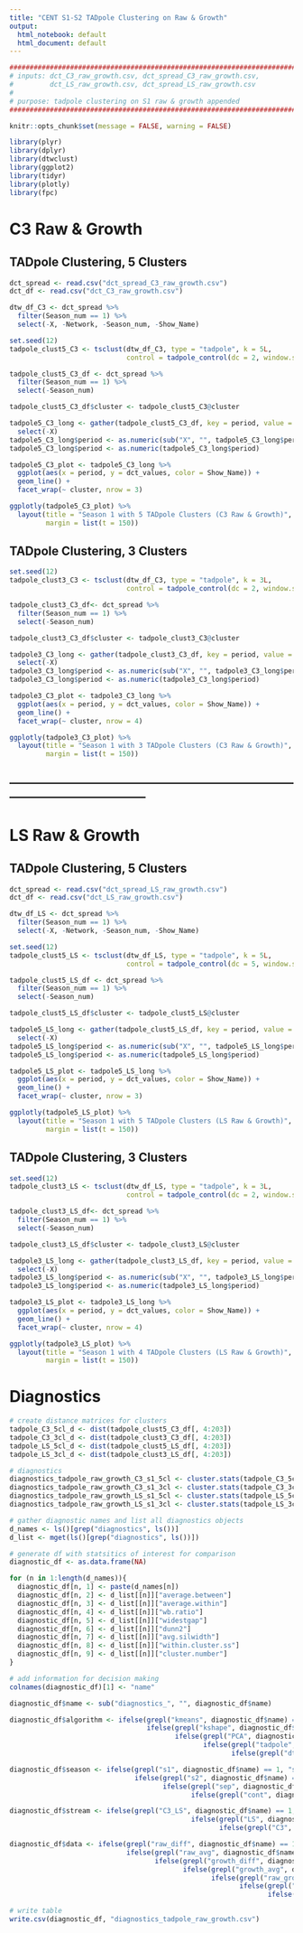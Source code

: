 ---
title: "CENT S1-S2 TADpole Clustering on Raw & Growth"
output:
  html_notebook: default
  html_document: default
---

```{r}
##################################################################################
# inputs: dct_C3_raw_growth.csv, dct_spread_C3_raw_growth.csv, 
#         dct_LS_raw_growth.csv, dct_spread_LS_raw_growth.csv 
#
# purpose: tadpole clustering on S1 raw & growth appended
##################################################################################
```

```{r setup, include=FALSE}
knitr::opts_chunk$set(message = FALSE, warning = FALSE)
```

```{r}
library(plyr)
library(dplyr)
library(dtwclust)
library(ggplot2)
library(tidyr)
library(plotly)
library(fpc)
```

# C3 Raw & Growth

## TADpole Clustering, 5 Clusters

```{r}
dct_spread <- read.csv("dct_spread_C3_raw_growth.csv")
dct_df <- read.csv("dct_C3_raw_growth.csv")

dtw_df_C3 <- dct_spread %>% 
  filter(Season_num == 1) %>%
  select(-X, -Network, -Season_num, -Show_Name)
```

```{r}
set.seed(12)
tadpole_clust5_C3 <- tsclust(dtw_df_C3, type = "tadpole", k = 5L, 
                             control = tadpole_control(dc = 2, window.size = 25))

tadpole_clust5_C3_df <- dct_spread %>% 
  filter(Season_num == 1) %>% 
  select(-Season_num)

tadpole_clust5_C3_df$cluster <- tadpole_clust5_C3@cluster  

tadpole5_C3_long <- gather(tadpole_clust5_C3_df, key = period, value = dct_values ,X1:X200) %>% 
  select(-X)
tadpole5_C3_long$period <- as.numeric(sub("X", "", tadpole5_C3_long$period))
tadpole5_C3_long$period <- as.numeric(tadpole5_C3_long$period)

tadpole5_C3_plot <- tadpole5_C3_long %>% 
  ggplot(aes(x = period, y = dct_values, color = Show_Name)) + 
  geom_line() + 
  facet_wrap(~ cluster, nrow = 3)

ggplotly(tadpole5_C3_plot) %>% 
  layout(title = "Season 1 with 5 TADpole Clusters (C3 Raw & Growth)", 
         margin = list(t = 150))
```

## TADpole Clustering, 3 Clusters

```{r}
set.seed(12)
tadpole_clust3_C3 <- tsclust(dtw_df_C3, type = "tadpole", k = 3L, 
                             control = tadpole_control(dc = 2, window.size = 25))

tadpole_clust3_C3_df<- dct_spread %>% 
  filter(Season_num == 1) %>% 
  select(-Season_num)

tadpole_clust3_C3_df$cluster <- tadpole_clust3_C3@cluster  

tadpole3_C3_long <- gather(tadpole_clust3_C3_df, key = period, value = dct_values ,X1:X200) %>% 
  select(-X)
tadpole3_C3_long$period <- as.numeric(sub("X", "", tadpole3_C3_long$period))
tadpole3_C3_long$period <- as.numeric(tadpole3_C3_long$period)

tadpole3_C3_plot <- tadpole3_C3_long %>% 
  ggplot(aes(x = period, y = dct_values, color = Show_Name)) + 
  geom_line() + 
  facet_wrap(~ cluster, nrow = 4)

ggplotly(tadpole3_C3_plot) %>% 
  layout(title = "Season 1 with 3 TADpole Clusters (C3 Raw & Growth)", 
         margin = list(t = 150))
```


-----------------------------------------------------------------------------------------------------------
-----------------------------------------------------------------------------------------------------------


# LS Raw & Growth

## TADpole Clustering, 5 Clusters

```{r}
dct_spread <- read.csv("dct_spread_LS_raw_growth.csv")
dct_df <- read.csv("dct_LS_raw_growth.csv")

dtw_df_LS <- dct_spread %>% 
  filter(Season_num == 1) %>%
  select(-X, -Network, -Season_num, -Show_Name)
```

```{r}
set.seed(12)
tadpole_clust5_LS <- tsclust(dtw_df_LS, type = "tadpole", k = 5L, 
                             control = tadpole_control(dc = 5, window.size = 50))

tadpole_clust5_LS_df <- dct_spread %>% 
  filter(Season_num == 1) %>% 
  select(-Season_num)

tadpole_clust5_LS_df$cluster <- tadpole_clust5_LS@cluster  

tadpole5_LS_long <- gather(tadpole_clust5_LS_df, key = period, value = dct_values ,X1:X200) %>% 
  select(-X)
tadpole5_LS_long$period <- as.numeric(sub("X", "", tadpole5_LS_long$period))
tadpole5_LS_long$period <- as.numeric(tadpole5_LS_long$period)

tadpole5_LS_plot <- tadpole5_LS_long %>% 
  ggplot(aes(x = period, y = dct_values, color = Show_Name)) + 
  geom_line() + 
  facet_wrap(~ cluster, nrow = 3)

ggplotly(tadpole5_LS_plot) %>% 
  layout(title = "Season 1 with 5 TADpole Clusters (LS Raw & Growth)", 
         margin = list(t = 150))
```

## TADpole Clustering, 3 Clusters

```{r}
set.seed(12)
tadpole_clust3_LS <- tsclust(dtw_df_LS, type = "tadpole", k = 3L, 
                             control = tadpole_control(dc = 2, window.size = 25))

tadpole_clust3_LS_df<- dct_spread %>% 
  filter(Season_num == 1) %>% 
  select(-Season_num)

tadpole_clust3_LS_df$cluster <- tadpole_clust3_LS@cluster  

tadpole3_LS_long <- gather(tadpole_clust3_LS_df, key = period, value = dct_values ,X1:X200) %>% 
  select(-X)
tadpole3_LS_long$period <- as.numeric(sub("X", "", tadpole3_LS_long$period))
tadpole3_LS_long$period <- as.numeric(tadpole3_LS_long$period)

tadpole3_LS_plot <- tadpole3_LS_long %>% 
  ggplot(aes(x = period, y = dct_values, color = Show_Name)) + 
  geom_line() + 
  facet_wrap(~ cluster, nrow = 4)

ggplotly(tadpole3_LS_plot) %>% 
  layout(title = "Season 1 with 4 TADpole Clusters (LS Raw & Growth)", 
         margin = list(t = 150))
```

# Diagnostics
 
```{r}
# create distance matrices for clusters
tadpole_C3_5cl_d <- dist(tadpole_clust5_C3_df[, 4:203])
tadpole_C3_3cl_d <- dist(tadpole_clust3_C3_df[, 4:203])
tadpole_LS_5cl_d <- dist(tadpole_clust5_LS_df[, 4:203])
tadpole_LS_3cl_d <- dist(tadpole_clust3_LS_df[, 4:203])

# diagnostics
diagnostics_tadpole_raw_growth_C3_s1_5cl <- cluster.stats(tadpole_C3_5cl_d, as.numeric(tadpole_clust5_C3_df$cluster))
diagnostics_tadpole_raw_growth_C3_s1_3cl <- cluster.stats(tadpole_C3_3cl_d, as.numeric(tadpole_clust3_C3_df$cluster))
diagnostics_tadpole_raw_growth_LS_s1_5cl <- cluster.stats(tadpole_LS_5cl_d, as.numeric(tadpole_clust5_LS_df$cluster))
diagnostics_tadpole_raw_growth_LS_s1_3cl <- cluster.stats(tadpole_LS_3cl_d, as.numeric(tadpole_clust3_LS_df$cluster))

# gather diagnostic names and list all diagnostics objects
d_names <- ls()[grep("diagnostics", ls())]
d_list <- mget(ls()[grep("diagnostics", ls())])

# generate df with statsitics of interest for comparison
diagnostic_df <- as.data.frame(NA)

for (n in 1:length(d_names)){
  diagnostic_df[n, 1] <- paste(d_names[n])
  diagnostic_df[n, 2] <- d_list[[n]]["average.between"]
  diagnostic_df[n, 3] <- d_list[[n]]["average.within"]
  diagnostic_df[n, 4] <- d_list[[n]]["wb.ratio"]
  diagnostic_df[n, 5] <- d_list[[n]]["widestgap"]
  diagnostic_df[n, 6] <- d_list[[n]]["dunn2"]
  diagnostic_df[n, 7] <- d_list[[n]]["avg.silwidth"]
  diagnostic_df[n, 8] <- d_list[[n]]["within.cluster.ss"]
  diagnostic_df[n, 9] <- d_list[[n]]["cluster.number"]
}

# add information for decision making
colnames(diagnostic_df)[1] <- "name"

diagnostic_df$name <- sub("diagnostics_", "", diagnostic_df$name)

diagnostic_df$algorithm <- ifelse(grepl("kmeans", diagnostic_df$name) == 1, "kmeans", 
                                  ifelse(grepl("kshape", diagnostic_df$name) == 1, "kshape", 
                                         ifelse(grepl("PCA", diagnostic_df$name) == 1, "PCA", 
                                                ifelse(grepl("tadpole", diagnostic_df$name) == 1, "TADpole", 
                                                       ifelse(grepl("dtw", diagnostic_df$name) == 1, "DTW", 0)))))

diagnostic_df$season <- ifelse(grepl("s1", diagnostic_df$name) == 1, "s1", 
                               ifelse(grepl("s2", diagnostic_df$name) == 1, "s2",
                                      ifelse(grepl("sep", diagnostic_df$name) == 1, "sep",
                                             ifelse(grepl("cont", diagnostic_df$name) == 1, "cont", 0))))

diagnostic_df$stream <- ifelse(grepl("C3_LS", diagnostic_df$name) == 1, "C3+LS",
                                             ifelse(grepl("LS", diagnostic_df$name) == 1, "LS",
                                                    ifelse(grepl("C3", diagnostic_df$name) == 1, "C3", 0)))

diagnostic_df$data <- ifelse(grepl("raw_diff", diagnostic_df$name) == 1, "raw diff",
                             ifelse(grepl("raw_avg", diagnostic_df$name) == 1, "raw avg",
                                    ifelse(grepl("growth_diff", diagnostic_df$name) == 1, "growth diff",
                                           ifelse(grepl("growth_avg", diagnostic_df$name) == 1, "growth avg", 
                                                  ifelse(grepl("raw_growth", diagnostic_df$name) == 1, "raw+growth",
                                                         ifelse(grepl("growth", diagnostic_df$name) == 1, "growth",
                                                                ifelse(grepl("raw", diagnostic_df$name) == 1, "raw",0)))))))
```

```{r}
# write table
write.csv(diagnostic_df, "diagnostics_tadpole_raw_growth.csv")
```